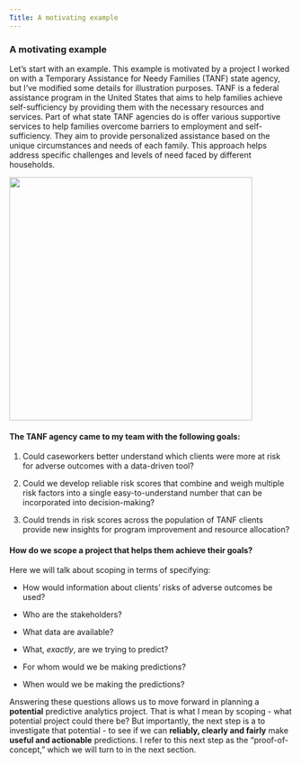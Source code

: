 ```yaml
---
Title: A motivating example
---
```


### A motivating example

Let's start with an example. This example is motivated by a project I worked on with a Temporary Assistance for Needy Families (TANF) state agency, but I've modified some details for illustration purposes. TANF is a federal assistance program in the United States that aims to help families achieve self-sufficiency by providing them with the necessary resources and services. Part of what state TANF agencies do is offer various supportive services to help families overcome barriers to employment and self-sufficiency. They aim to provide personalized assistance based on the unique circumstances and needs of each family. This approach helps address specific challenges and levels of need faced by different households.

![](familygeneric.jpg){width="4.5in"}

#### **The TANF agency came to my team with the following goals:**

1.  Could caseworkers better understand which clients were more at risk for adverse outcomes with a data-driven tool?

2.  Could we develop reliable risk scores that combine and weigh multiple risk factors into a single easy-to-understand number that can be incorporated into decision-making?

3.  Could trends in risk scores across the population of TANF clients provide new insights for program improvement and resource allocation?

#### **How do we scope a project that helps them achieve their goals?**

Here we will talk about scoping in terms of specifying:

-   How would information about clients' risks of adverse outcomes be used?

-   Who are the stakeholders?

-   What data are available?

-   What, *exactly*, are we trying to predict?

-   For whom would we be making predictions?

-   When would we be making the predictions?

Answering these questions allows us to move forward in planning a **potential** predictive analytics project. That is what I mean by scoping - what potential project could there be? But importantly, the next step is a to investigate that potential - to see if we can **reliably, clearly and fairly** make **useful and actionable** predictions. I refer to this next step as the "proof-of-concept," which we will turn to in the next section.
